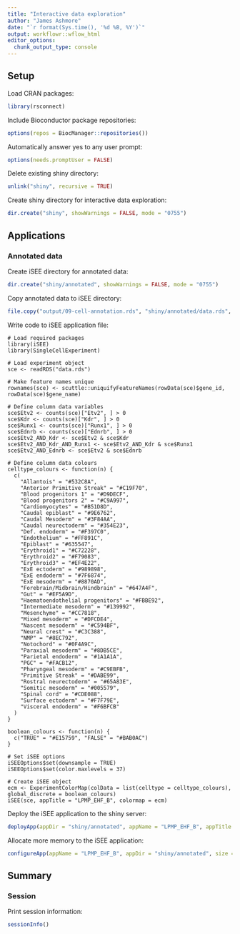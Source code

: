 ```yaml
---
title: "Interactive data exploration"
author: "James Ashmore"
date: "`r format(Sys.time(), '%d %B, %Y')`"
output: workflowr::wflow_html
editor_options:
  chunk_output_type: console
---
```


## Setup

Load CRAN packages:

```r
library(rsconnect)
```

Include Bioconductor package repositories:

```r
options(repos = BiocManager::repositories())
```

Automatically answer yes to any user prompt:

```r
options(needs.promptUser = FALSE)
```

Delete existing shiny directory:

```r
unlink("shiny", recursive = TRUE)
```

Create shiny directory for interactive data exploration:

```r
dir.create("shiny", showWarnings = FALSE, mode = "0755")
```

## Applications {.tabset}

### Annotated data

Create iSEE directory for annotated data:

```r
dir.create("shiny/annotated", showWarnings = FALSE, mode = "0755")
```

Copy annotated data to iSEE directory:

```r
file.copy("output/09-cell-annotation.rds", "shiny/annotated/data.rds", overwrite = TRUE)
```

Write code to iSEE application file:

```cat
# Load required packages
library(iSEE)
library(SingleCellExperiment)

# Load experiment object
sce <- readRDS("data.rds")

# Make feature names unique
rownames(sce) <- scuttle::uniquifyFeatureNames(rowData(sce)$gene_id, rowData(sce)$gene_name)

# Define column data variables
sce$Etv2 <- counts(sce)["Etv2", ] > 0
sce$Kdr <- counts(sce)["Kdr", ] > 0
sce$Runx1 <- counts(sce)["Runx1", ] > 0
sce$Ednrb <- counts(sce)["Ednrb", ] > 0
sce$Etv2_AND_Kdr <- sce$Etv2 & sce$Kdr
sce$Etv2_AND_Kdr_AND_Runx1 <- sce$Etv2_AND_Kdr & sce$Runx1
sce$Etv2_AND_Ednrb <- sce$Etv2 & sce$Ednrb

# Define column data colours
celltype_colours <- function(n) {
  c(
    "Allantois" = "#532C8A",
    "Anterior Primitive Streak" = "#C19F70",
    "Blood progenitors 1" = "#D9DECF",
    "Blood progenitors 2" = "#C9A997",
    "Cardiomyocytes" = "#B51D8D",
    "Caudal epiblast" = "#9E6762",
    "Caudal Mesoderm" = "#3F84AA",
    "Caudal neurectoderm" = "#354E23",
    "Def. endoderm" = "#F397C0",
    "Endothelium" = "#FF891C",
    "Epiblast" = "#635547",
    "Erythroid1" = "#C72228",
    "Erythroid2" = "#F79083",
    "Erythroid3" = "#EF4E22",
    "ExE ectoderm" = "#989898",
    "ExE endoderm" = "#7F6874",
    "ExE mesoderm" = "#8870AD",
    "Forebrain/Midbrain/Hindbrain" = "#647A4F",
    "Gut" = "#EF5A9D",
    "Haematoendothelial progenitors" = "#FBBE92",
    "Intermediate mesoderm" = "#139992",
    "Mesenchyme" = "#CC7818",
    "Mixed mesoderm" = "#DFCDE4",
    "Nascent mesoderm" = "#C594BF",
    "Neural crest" = "#C3C388",
    "NMP" = "#8EC792",
    "Notochord" = "#0F4A9C",
    "Paraxial mesoderm" = "#8DB5CE",
    "Parietal endoderm" = "#1A1A1A",
    "PGC" = "#FACB12",
    "Pharyngeal mesoderm" = "#C9EBFB",
    "Primitive Streak" = "#DABE99",
    "Rostral neurectoderm" = "#65A83E",
    "Somitic mesoderm" = "#005579",
    "Spinal cord" = "#CDE088",
    "Surface ectoderm" = "#F7F79E",
    "Visceral endoderm" = "#F6BFCB"
  )
}

boolean_colours <- function(n) {
  c("TRUE" = "#E15759", "FALSE" = "#BAB0AC")
}

# Set iSEE options
iSEEOptions$set(downsample = TRUE)
iSEEOptions$set(color.maxlevels = 37)

# Create iSEE object
ecm <- ExperimentColorMap(colData = list(celltype = celltype_colours), global_discrete = boolean_colours)
iSEE(sce, appTitle = "LPMP_EHF_B", colormap = ecm)
```

Deploy the iSEE application to the shiny server:

```r
deployApp(appDir = "shiny/annotated", appName = "LPMP_EHF_B", appTitle = "LPMP_EHF_B", launch.browser = FALSE, forceUpdate = TRUE)
```

Allocate more memory to the iSEE application:

```r
configureApp(appName = "LPMP_EHF_B", appDir = "shiny/annotated", size = "xlarge")
```

<!-- ### Integrated data -->

<!-- Create iSEE directory for integrated data: -->

<!-- ```{r} -->
<!-- dir.create("shiny/integrated", showWarnings = FALSE, mode = "0755") -->
<!-- ``` -->

<!-- Copy integrated data to iSEE directory: -->

<!-- ```{r} -->
<!-- file.copy("output/10-atlas-integration.rds", "shiny/integrated/data.rds", overwrite = TRUE) -->
<!-- ``` -->

<!-- Copy integrated data to iSEE directory: -->

<!-- ```{r} -->
<!-- file.copy("output/10-atlas-integration", "shiny/integrated/data.rds", overwrite = TRUE) -->
<!-- ``` -->

<!-- Write code to iSEE application file: -->

<!-- ```{cat, engine.opts = list(file = "shiny/integrated/app.R"), class.source = "r"} -->
<!-- # Load required packages -->
<!-- library(iSEE) -->
<!-- library(SingleCellExperiment) -->
<!-- library(BiocSingular) -->

<!-- # Load experiment object -->
<!-- sce <- readRDS("data.rds") -->

<!-- # Make feature names unique -->
<!-- rownames(sce) <- scuttle::uniquifyFeatureNames(rowData(sce)$gene_id, rowData(sce)$gene_name) -->

<!-- # Define column data variables -->
<!-- sce$Etv2 <- counts(sce)["Etv2", ] > 0 -->
<!-- sce$Kdr <- counts(sce)["Kdr", ] > 0 -->
<!-- sce$Runx1 <- counts(sce)["Runx1", ] > 0 -->
<!-- sce$Ednrb <- counts(sce)["Ednrb", ] > 0 -->
<!-- sce$Etv2_AND_Kdr <- sce$Etv2 & sce$Kdr -->
<!-- sce$Etv2_AND_Kdr_AND_Runx1 <- sce$Etv2_AND_Kdr & sce$Runx1 -->
<!-- sce$Etv2_AND_Ednrb <- sce$Etv2 & sce$Ednrb -->
<!-- sce$source <- "ATLAS" -->
<!-- sce$source[sce$batch == "LPMP_EHF"] <- "LPMP_EHF_B" -->

<!-- # Define column data colours -->
<!-- celltype_colours <- function(n) { -->
<!--   c( -->
<!--     "Allantois" = "#532C8A", -->
<!--     "Anterior Primitive Streak" = "#C19F70", -->
<!--     "Blood progenitors 1" = "#D9DECF", -->
<!--     "Blood progenitors 2" = "#C9A997", -->
<!--     "Cardiomyocytes" = "#B51D8D", -->
<!--     "Caudal epiblast" = "#9E6762", -->
<!--     "Caudal Mesoderm" = "#3F84AA", -->
<!--     "Caudal neurectoderm" = "#354E23", -->
<!--     "Def. endoderm" = "#F397C0", -->
<!--     "Endothelium" = "#FF891C", -->
<!--     "Epiblast" = "#635547", -->
<!--     "Erythroid1" = "#C72228", -->
<!--     "Erythroid2" = "#F79083", -->
<!--     "Erythroid3" = "#EF4E22", -->
<!--     "ExE ectoderm" = "#989898", -->
<!--     "ExE endoderm" = "#7F6874", -->
<!--     "ExE mesoderm" = "#8870AD", -->
<!--     "Forebrain/Midbrain/Hindbrain" = "#647A4F", -->
<!--     "Gut" = "#EF5A9D", -->
<!--     "Haematoendothelial progenitors" = "#FBBE92", -->
<!--     "Intermediate mesoderm" = "#139992", -->
<!--     "Mesenchyme" = "#CC7818", -->
<!--     "Mixed mesoderm" = "#DFCDE4", -->
<!--     "Nascent mesoderm" = "#C594BF", -->
<!--     "Neural crest" = "#C3C388", -->
<!--     "NMP" = "#8EC792", -->
<!--     "Notochord" = "#0F4A9C", -->
<!--     "Paraxial mesoderm" = "#8DB5CE", -->
<!--     "Parietal endoderm" = "#1A1A1A", -->
<!--     "PGC" = "#FACB12", -->
<!--     "Pharyngeal mesoderm" = "#C9EBFB", -->
<!--     "Primitive Streak" = "#DABE99", -->
<!--     "Rostral neurectoderm" = "#65A83E", -->
<!--     "Somitic mesoderm" = "#005579", -->
<!--     "Spinal cord" = "#CDE088", -->
<!--     "Surface ectoderm" = "#F7F79E", -->
<!--     "Visceral endoderm" = "#F6BFCB" -->
<!--   ) -->
<!-- } -->

<!-- source_colours <- function(x) { -->
<!--   c("LPMP_EHF_B" = "#4E79A7", "ATLAS" = "#BAB0AC") -->
<!-- } -->

<!-- boolean_colours <- function(n) { -->
<!--   c("TRUE" = "#E15759", "FALSE" = "#BAB0AC") -->
<!-- } -->

<!-- # Set iSEE options -->
<!-- iSEEOptions$set(downsample = TRUE) -->
<!-- iSEEOptions$set(color.maxlevels = 37) -->

<!-- # Create iSEE object -->
<!-- ecm <- ExperimentColorMap(colData = list(celltype = celltype_colours, source = source_colours), global_discrete = boolean_colours) -->
<!-- iSEE(sce, appTitle = "LPMP_EHF_B_ATLAS", colormap = ecm) -->
<!-- ``` -->

<!-- Deploy the iSEE application to the shiny server: -->

<!-- ```{r} -->
<!-- deployApp(appDir = "shiny/integrated", appName = "LPMP_EHF_B_ATLAS", appTitle = "LPMP_EHF_B_ATLAS", launch.browser = FALSE, forceUpdate = TRUE) -->
<!-- ``` -->

<!-- Allocate more memory to the iSEE application: -->

<!-- ```{r} -->
<!-- configureApp(appName = "LPMP_EHF_B_ATLAS", appDir = "shiny/integrated", size = "xxxlarge") -->
<!-- ``` -->

## Summary

### Session

Print session information:

```r
sessionInfo()
```
